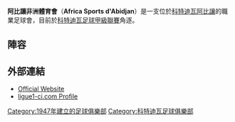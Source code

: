 {{Infobox football club
| clubname  = 非洲體育
| image     = 
| fullname  = Africa Sports d'Abidjan
| nickname  = ''Les Aiglons'' (The Young Eagles)<br/> ''Les Oyé'' (The Listeners)
| founded   = {{start date and age|df=yes|1947}}
| city      = [[科特迪瓦|科特迪瓦]][[阿比讓|阿比讓]]
| ground    = [[Stade_Robert_Champroux|Stade Robert Champroux]]
| capacity  = 20,000
| chairman  = [[Cheick_Oumar_Koné|Cheick Oumar Koné]]|
| manager   = [[Eric_Descombes|Eric Descombes]]|
| league    = [[科特迪瓦足球甲級聯賽|科特迪瓦足球甲級聯賽]]
| season    = 2017–18
| position  = 科特甲，第 4 位
| website   = http://www.africasportsdabidjan.com/
| pattern_la1=|pattern_b1=_redshoulders|pattern_ra1=||pattern_sh1=
| leftarm1=ff0000|body1=008633|rightarm1=008633|shorts1=ff0000|socks1=ff0000
| pattern_la2=|pattern_b2=_white_red_right_shoulder|pattern_ra2=
| leftarm2=FFFFFF|body2=FFFFFF|rightarm2=FFFFFF|shorts2=ff0000|socks2=ff0000
}}

'''阿比讓非洲體育會'''（'''Africa Sports d'Abidjan'''）是一支位於[[科特迪瓦|科特迪瓦]][[阿比讓|阿比讓]]的職業足球會，目前於[[科特迪瓦足球甲級聯賽|科特迪瓦足球甲級聯賽]]角逐。

==陣容==
{{Fs start}}
{{Fs player|no=1|nat=Cote d'Ivoire|name=[[Diomande_Namory|Diomande Namory]]|pos=GK}}
{{Fs player|no=2|nat=Côte d'Ivoire|name=[[Koffi_Marcelin|Koffi Marcelin]]|pos=DF}}
{{Fs player|no=3|nat=Côte d'Ivoire|name=[[Mamadou_Diabate|Mamadou Diabate]]|pos=DF}}
{{Fs player|no=4|nat=Côte d'Ivoire|name=[[Orou_Sare_Yakouba|Orou Sare Yakouba]]|pos=DF}}
{{Fs player|no=5|nat=Côte d'Ivoire|name=[[Nicaise_N'Goran|Nicaise N'Goran]]|pos=DF}}
{{Fs player|no=6|nat=Côte d'Ivoire|name=[[Kone_Mouhamed|Kone Mouhamed]]|pos=DF}}
{{Fs player|no=7|nat=Côte d'Ivoire|name=[[Koutouan_Romuald|Koutouan Romuald]]|pos=MF}}
{{Fs player|no=8|nat=Côte d'Ivoire|name=[[Doumouya_Lamine|Doumouya Lamine]]|pos=MF}}
{{Fs player|no=9|nat=Côte d'Ivoire|name=[[Soumahoro_Abdoul_Sory|Soumahoro Abdoul Sory]]|pos=MF}}
{{Fs player|no=10|nat=Côte d'Ivoire|name=[[Ngossan_Antoine_Jean-Ettien|Ngossan Antoine Jean-Ettien]]|pos=MF}}
{{Fs player|no=11|nat=Côte d'Ivoire|name=[[Olie_Koffi_Kan|Olie Koffi Kan]]|pos=FW}}
{{Fs player|no=12|nat=Cote d'Ivoire|name=[[Aguie_Josue_Alex|Aguie Josue Alex]]|pos=FW}}
{{Fs player|no=13|nat=Guinea|name=[[Karim_Bangoura|Karim Bangoura]]|pos=FW}}
{{Fs player|no=14|nat=Nigeria|name=[[Adebayo_Olaolu|Adebayo Olaolu]]|pos=FW}}
{{Fs player|no=15|nat=Côte d'Ivoire|name=[[Kouame_Konan_Magloire|Kouame Konan Magloire]]|pos=MF}}
{{Fs mid}}
{{Fs player|no=16|nat=Côte d'Ivoire|name=[[Grebio_Francois|Grebio Francois]]|pos=GK}}
{{Fs player|no=17|nat=Côte d'Ivoire|name=[[Sanogo_Mohamed_Viera|Sanogo Mohamed Viera]]|pos=FW}}
{{Fs player|no=18|nat=Nigeria|name=[[Oke_Fola_Joseph|Oke Fola Joseph]]|pos=FW}}
{{Fs player|no=19|nat=Côte d'Ivoire|name=[[Comara_Karamoko|Comara Karamoko]]|pos=DF}}
{{Fs player|no=20|nat=Cote d'Ivoire|name=[[Bamba_Falikou|Bamba Falikou]]|pos=MF}}
{{Fs player|no=21|nat=Armenia|name=[[Garnett_Makboi|Garnett Makboi]]|pos=MF}}
{{Fs player|no=22|nat=Côte d'Ivoire|name=[[Cisse_Abdoul_Karim|Cisse Abdoul Karim]]|pos=GK}}
{{Fs player|no=23|nat=Côte d'Ivoire|name=[[N'Gouan_Konan_Rufin|N'Gouan Konan Rufin]]|pos=DF}}
{{Fs player|no=24|nat=Côte d'Ivoire|name=[[Angolah_Amanie_Guy_Roland|Angolah Amanie Guy Roland]]|pos=DF}}
{{Fs player|no=25|nat=Côte d'Ivoire|name=[[Bamba_Mamadou|Bamba Mamadou]]|pos=MF}}
{{Fs player|no=26|nat=Togo|name=[[Belem_Soumaila|Belem Soumaila]]|pos=DF}}
{{Fs player|no=27|nat=Côte d'Ivoire|name=[[Kansie_Be_Prince|Kansie Be Prince]]|pos=MF}}
{{Fs player|no=28|nat=Côte d'Ivoire|name=[[Traore_Djakaria|Traore Djakaria]]|pos=MF}}
{{Fs player|no=29|nat=Côte d'Ivoire|name=[[Aka_Ange_Michael|Aka Ange Michael]]|pos=FW}}
{{Fs player|no=30|nat=Côte d'Ivoire|name=[[Aka_Serge_Arnaud|Aka Serge Arnaud]]|pos=MF}}
{{Fs end}}

==外部連結==
*[http://www.africasportsdabidjan.com/ Official Website] {{Wayback|url=http://www.africasportsdabidjan.com/ |date=20210226041142 }}
*[https://web.archive.org/web/20140301001903/http://www.ligue1-ci.com/equipe/club-l1/africa-sports/ ligue1-ci.com Profile]

[[Category:1947年建立的足球俱樂部|Category:1947年建立的足球俱樂部]]
[[Category:科特迪瓦足球俱樂部|Category:科特迪瓦足球俱樂部]]